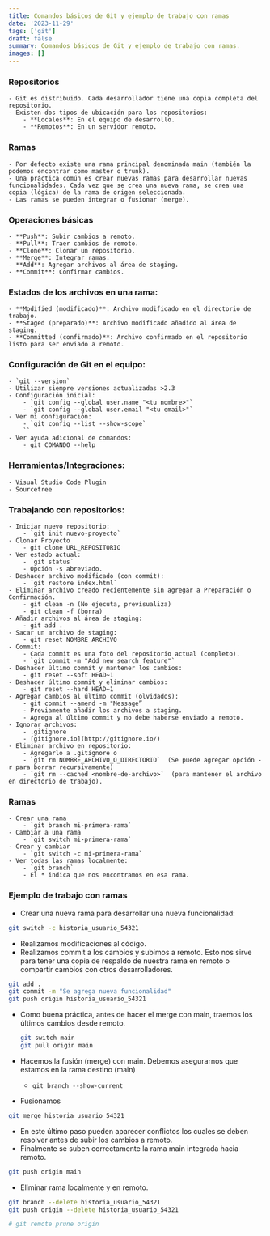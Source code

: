 ```yaml
---
title: Comandos básicos de Git y ejemplo de trabajo con ramas
date: '2023-11-29'
tags: ['git']
draft: false
summary: Comandos básicos de Git y ejemplo de trabajo con ramas.
images: []
---
```


### Repositorios
    - Git es distribuido. Cada desarrollador tiene una copia completa del repositorio.
    - Existen dos tipos de ubicación para los repositorios:
        - **Locales**: En el equipo de desarrollo.
        - **Remotos**: En un servidor remoto.
### Ramas
    - Por defecto existe una rama principal denominada main (también la podemos encontrar como master o trunk).
    - Una práctica común es crear nuevas ramas para desarrollar nuevas funcionalidades. Cada vez que se crea una nueva rama, se crea una copia (lógica) de la rama de origen seleccionada.
    - Las ramas se pueden integrar o fusionar (merge).
### Operaciones básicas
    - **Push**: Subir cambios a remoto.
    - **Pull**: Traer cambios de remoto.
    - **Clone**: Clonar un repositorio.
    - **Merge**: Integrar ramas.
    - **Add**: Agregar archivos al área de staging.
    - **Commit**: Confirmar cambios.
### Estados de los archivos en una rama:
    - **Modified (modificado)**: Archivo modificado en el directorio de trabajo.
    - **Staged (preparado)**: Archivo modificado añadido al área de staging.
    - **Committed (confirmado)**: Archivo confirmado en el repositorio listo para ser enviado a remoto.
### Configuración de Git en el equipo:
    - `git --version`
    - Utilizar siempre versiones actualizadas >2.3
    - Configuración inicial:
        - `git config --global user.name "<tu nombre>"`
        - `git config --global user.email "<tu email>"`
    - Ver mi configuración:
        - `git config --list --show-scope`
        ``
    - Ver ayuda adicional de comandos:
        - git COMANDO --help
### Herramientas/Integraciones:
    - Visual Studio Code Plugin
    - Sourcetree
### Trabajando con repositorios:
    - Iniciar nuevo repositorio:
        - `git init nuevo-proyecto`
    - Clonar Proyecto
        - git clone URL_REPOSITORIO
    - Ver estado actual:
        - `git status`
        - Opción -s abreviado.
    - Deshacer archivo modificado (con commit):
        - `git restore index.html`
    - Eliminar archivo creado recientemente sin agregar a Preparación o Confirmación.
        - git clean -n (No ejecuta, previsualiza)
        - git clean -f (borra)
    - Añadir archivos al área de staging:
        - git add .
    - Sacar un archivo de staging:
        - git reset NOMBRE_ARCHIVO
    - Commit:
        - Cada commit es una foto del repositorio actual (completo).
        - `git commit -m "Add new search feature"`
    - Deshacer último commit y mantener los cambios:
        - git reset --soft HEAD~1
    - Deshacer último commit y eliminar cambios:
        - git reset --hard HEAD~1
    - Agregar cambios al último commit (olvidados):
        - git commit --amend -m "Message”
        - Previamente añadir los archivos a staging.
        - Agrega al último commit y no debe haberse enviado a remoto.
    - Ignorar archivos:
        - .gitignore
        - [gitignore.io](http://gitignore.io/)
    - Eliminar archivo en repositorio:
        - Agregarlo a .gitignore o
        - `git rm NOMBRE_ARCHIVO_O_DIRECTORIO`  (Se puede agregar opción -r para borrar recursivamente)
        - `git rm --cached <nombre-de-archivo>`  (para mantener el archivo en directorio de trabajo).
### Ramas
    - Crear una rama
        - `git branch mi-primera-rama`
    - Cambiar a una rama
        - `git switch mi-primera-rama`
    - Crear y cambiar
        - `git switch -c mi-primera-rama`
    - Ver todas las ramas localmente:
        - `git branch`
        - El * indica que nos encontramos en esa rama.


### Ejemplo de trabajo con ramas

- Crear una nueva rama para desarrollar una nueva funcionalidad:

```bash
git switch -c historia_usuario_54321
```

- Realizamos modificaciones al código.
- Realizamos commit a los cambios y subimos a remoto. Esto nos sirve para tener una copia de respaldo de nuestra rama en remoto o compartir cambios con otros desarrolladores.

```bash
git add .
git commit -m "Se agrega nueva funcionalidad"
git push origin historia_usuario_54321
```

- Como buena práctica, antes de hacer el merge con main, traemos los últimos cambios desde remoto.

  ```bash
  git switch main
  git pull origin main
  ```

- Hacemos la fusión (merge) con main. Debemos asegurarnos que estamos en la rama destino (main)
    - `git branch --show-current`
- Fusionamos

```bash
git merge historia_usuario_54321
```

- En este último paso pueden aparecer conflictos los cuales se deben resolver antes de subir los cambios a remoto.
- Finalmente se suben correctamente la rama main integrada hacia remoto.
```bash
git push origin main
```

- Eliminar rama localmente y en remoto.
```bash
git branch --delete historia_usuario_54321
git push origin --delete historia_usuario_54321

# git remote prune origin
```